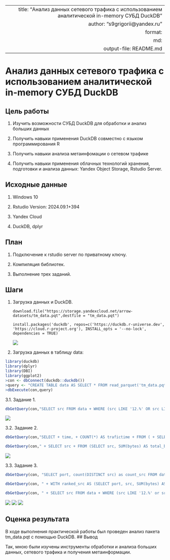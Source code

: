 
---
 title: "Анализ данных сетевого трафика с использованием аналитической in-memory СУБД DuckDB"
 author: "s9grigorii@yandex.ru"
 format: 
   md:
     output-file: README.md
---

# Анализ данных сетевого трафика с использованием аналитической in-memory СУБД DuckDB
 
 
## Цель работы 
 
1. Изучить возможности СУБД DuckDB для обработки и анализ больших данных

2. Получить навыки применения DuckDB совместно с языком программирования R

3. Получить навыки анализа метаинфомации о сетевом трафике

4. Получить навыки применения облачных технологий хранения, подготовки и анализа данных: Yandex Object Storage, Rstudio Server.
  
## Исходные данные 
 
1.  Windows 10

2.  Rstudio Version: 2024.09.1+394

3. Yandex Cloud

4.  DuckDB, dplyr

## План

1. Подключение к rstudio server по приватному ключу.

2. Компиляция библиотек.

3. Выполнение трех заданий.
 
## Шаги

1.  Загрузка данных и DuckDB.
    ```
    download.file("https://storage.yandexcloud.net/arrow-datasets/tm_data.pqt",destfile = "tm_data.pqt")

    install.packages('duckdb', repos=c('https://duckdb.r-universe.dev', 'https://cloud.r-project.org'), INSTALL_opts = '--no-lock', dependencies = TRUE)
    ```
![](img/1.png)
2. Загрузка данных в таблицу data:
```{r}
library(duckdb)
library(dplyr)
library(DBI)
library(ggplot2)
>con <- dbConnect(duckdb::duckdb())
>query <- "CREATE TABLE data AS SELECT * FROM read_parquet('tm_data.pqt');"
>dbExecute(con,query)
```
3.1. Задание 1.
```{r}
dbGetQuery(con,"SELECT src FROM data + WHERE (src LIKE '12.%' OR src LIKE '13.%' OR src LIKE '14.%') + AND NOT (dst LIKE '12.%' AND dst LIKE '13.%' AND dst LIKE '14.%') + GROUP BY src ORDER BY sum(bytes) desc limit 1")
```
![](img/2.png)

3.2. Задание 2.
```{r}
dbGetQuery(con,"SELECT + time, + COUNT(*) AS trafictime + FROM ( + SELECT + timestamp, + src, + dst, + bytes, + ( + (src LIKE '12.%' OR src LIKE '13.%' OR src LIKE '14.%') + AND (dst NOT LIKE '12.%' AND dst NOT LIKE '13.%' AND dst NOT LIKE '14.%') + ) AS trafic, + EXTRACT(HOUR FROM epoch_ms(CAST(timestamp AS BIGINT))) AS time + FROM data + ) sub + WHERE trafic = TRUE AND time BETWEEN 0 AND 24 + GROUP BY time + ORDER BY trafictime DESC;")
```
```{r}
dbGetQuery(con," + SELECT src + FROM (SELECT src, SUM(bytes) AS total_bytes FROM (SELECT *,EXTRACT(HOUR FROM epoch_ms(CAST(timestamp AS BIGINT))) AS time + FROM data) sub + WHERE src <> '13.37.84.125' + AND (src LIKE '12.%' OR src LIKE '13.%' OR src LIKE '14.%') + AND (dst NOT LIKE '12.%' AND dst NOT LIKE '13.%' AND dst NOT LIKE '14.%') + AND time BETWEEN 1 AND 15 + GROUP BY src) grp + ORDER BY total_bytes DESC + LIMIT 1;")
```
![](img/3.png)

3.3. Задание 3.
```{r}
dbGetQuery(con, "SELECT port, count(DISTINCT src) as count_src FROM data WHERE (src LIKE '12.%' or src LIKE '13.%' or src LIKE '14.%') and NOT (dst LIKE '12.%' or dst LIKE '13.%' or dst LIKE '14.%') GROUP BY port ORDER BY count_src") %>% +     knitr::kable()
```
```{r}
dbGetQuery(con, " + WITH ranked_src AS (SELECT port, src, SUM(bytes) AS total_bytes,ROW_NUMBER() OVER (PARTITION BY port ORDER BY SUM(bytes) DESC) AS rn + FROM data + GROUP BY port, src + ) + SELECT port, src, total_bytes FROM ranked_src WHERE rn <= 2") %>% +     knitr::kable()
```
```{r}
dbGetQuery(con, " + SELECT src FROM data + WHERE (src LIKE '12.%' or src LIKE '13.%' or src LIKE '14.%') and + NOT (dst LIKE '12.%' or dst LIKE '13.%' or dst LIKE '14.%') and + port == 124 + GROUP BY src + ORDER BY sum(bytes) DESC + LIMIT 1 + ") %>% +     knitr::kable()
```
![](img/4.png)
![](img/5.png)
![](img/6.png)

## Оценка результата
  
В ходе выполнения практической работы был проведен анализ пакета tm_data.pqt с помощью DuckDB. 
## Вывод 

Так, мною были изучены инструменты обработки и анализа больших данных, сетевого трафика и получения метаинформации.
```{r}

```
 